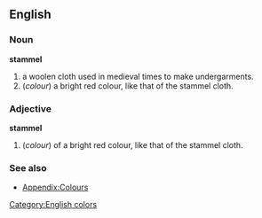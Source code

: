 ==English==

===Noun===
'''stammel'''
# a woolen cloth used in medieval times to make undergarments.
#(''colour'') a bright red colour, like that of the stammel cloth.

===Adjective===
'''stammel'''
#(''colour'') of a bright red colour, like that of the stammel cloth.


===See also===
*[[Wiktionary_Appendix:Colours|Appendix:Colours]]

[[Category:English colors]]